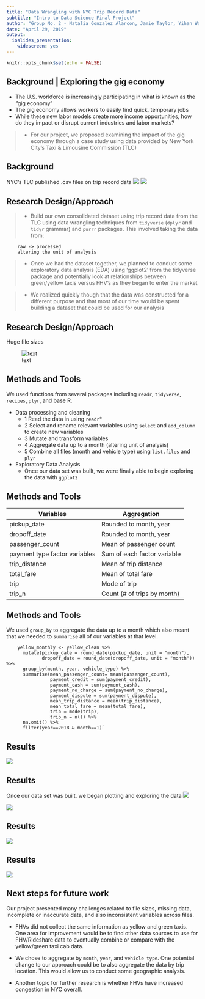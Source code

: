 ```yaml
---
title: "Data Wrangling with NYC Trip Record Data"
subtitle: "Intro to Data Science Final Project"
author: "Group No. 2 - Natalia Gonzalez Alarcon, Jamie Taylor, Yihan Wang"
date: "April 29, 2019"
output:
  ioslides_presentation:
    widescreen: yes
---
```


```r
knitr::opts_chunk$set(echo = FALSE)
```

## Background | Exploring the gig economy {.build}
- The U.S. workforce is increasingly participating in what is known as the "gig economy"
- The gig economy allows workers to easily find quick, temporary jobs
- While these new labor models create more income opportunities, how do they impact or disrupt current industries and labor markets?

> - For our project, we proposed examining the impact of the gig economy through a case study using data provided by New York City's Taxi & Limousine Commission (TLC)

## Background {.smaller}
<div class="columns-2">
NYC's TLC published .csv files on trip record data
![](images/tlc-webpage.png)
![](images/tlc-files.png)
</div>


## Research Design/Approach 

> - Build our own consolidated dataset using trip record data from the TLC using data wrangling techniques from `tidyverse` (`dplyr` and `tidyr` grammar) and `purrr` packages. This involved taking the data from:

        raw -> processed
        altering the unit of analysis
  
> - Once we had the dataset together, we planned to conduct some exploratory data analysis (EDA) using 'ggplot2' from the tidyverse package and potentially look at relationships between green/yellow taxis versus FHV's as they began to enter the market

> - We realized quickly though that the data was constructed for a different purpose and that most of our time would be spent building a dataset that could be used for our analysis


## Research Design/Approach {.smaller}
Huge file sizes

![text](images/trip-files.png)


## Methods and Tools {.build}
We used functions from several packages including `readr`, `tidyverse`, `recipes`, `plyr`, and base R. 

* <span style = "color:blue2">Data processing and cleaning</span>
  + 1 Read the data in using `readr`*
  + 2 Select and rename relevant variables using `select` and `add_column` to create new variables
  + 3 Mutate and transform variables 
  + 4 Aggregate data up to a month (altering unit of analysis)
  + 5 Combine all files (month and vehicle type) using `list.files` and `plyr`

* Exploratory Data Analysis 
  + Once our data set was built, we were finally able to begin exploring the data with `ggplot2`

## Methods and Tools {.smaller}
Variables  | Aggregation
------------- | -------------
pickup_date  | Rounded to month, year
dropoff_date  | Rounded to month, year
passenger_count  | Mean of passenger count
payment type factor variables  | Sum of each factor variable
trip_distance  | Mean of trip distance
total_fare | Mean of total fare
trip | Mode of trip
trip_n | Count (# of trips by month)

## Methods and Tools {.smaller}
We used `group_by` to aggregate the data up to a month which also meant that we needed to `summarise` all of our variables at that level.

        yellow_monthly <- yellow_clean %>%
          mutate(pickup_date = round_date(pickup_date, unit = "month"),
                 dropoff_date = round_date(dropoff_date, unit = "month")) %>%
          group_by(month, year, vehicle_type) %>%
          summarise(mean_passenger_count= mean(passenger_count), 
                    payment_credit = sum(payment_credit),
                    payment_cash = sum(payment_cash),
                    payment_no_charge = sum(payment_no_charge),
                    payment_dispute = sum(payment_dispute),
                    mean_trip_distance = mean(trip_distance),
                    mean_total_fare = mean(total_fare),
                    trip = mode(trip),
                    trip_n = n()) %>% 
          na.omit() %>%
          filter(year==2018 & month==1)`

## Results 

![](images/aggregate-data-view.png)

## Results {.smaller}
<div class="columns-2">
Once our data set was built, we began plotting and exploring the data
![](images/third-vis-resize.png)


![](images/figure2-vis-resize.png)
</div>

## Results
<div class="centered">
![](images/figure3-vis-resize.png)
</div>

## Results {.smaller}
<div class= "centered">
![](images/figure4_vis.png)


## Next steps for future work {.build}
Our project presented many challenges related to file sizes, missing data, incomplete or inaccurate data, and also inconsistent variables across files.

- FHVs did not collect the same information as yellow and green taxis. One area for improvement would be to find other data sources to use for FHV/Rideshare data to eventually combine or compare with the yellow/green taxi cab data.

- We chose to aggregate by `month`, `year`, and `vehicle type`. One potential change to our approach could be to also aggregate the data by trip location. This would allow us to conduct some geographic analysis.

- Another topic for further research is whether FHVs have increased congestion in NYC overall.

